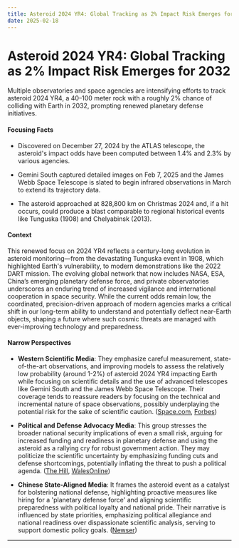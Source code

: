 ```yaml
---
title: Asteroid 2024 YR4: Global Tracking as 2% Impact Risk Emerges for 2032
date: 2025-02-18
---
```


# Asteroid 2024 YR4: Global Tracking as 2% Impact Risk Emerges for 2032

Multiple observatories and space agencies are intensifying efforts to track asteroid 2024 YR4, a 40–100 meter rock with a roughly 2% chance of colliding with Earth in 2032, prompting renewed planetary defense initiatives.

#### Focusing Facts

- Discovered on December 27, 2024 by the ATLAS telescope, the asteroid's impact odds have been computed between 1.4% and 2.3% by various agencies.

- Gemini South captured detailed images on Feb 7, 2025 and the James Webb Space Telescope is slated to begin infrared observations in March to extend its trajectory data.

- The asteroid approached at 828,800 km on Christmas 2024 and, if a hit occurs, could produce a blast comparable to regional historical events like Tunguska (1908) and Chelyabinsk (2013).

#### Context

This renewed focus on 2024 YR4 reflects a century-long evolution in asteroid monitoring—from the devastating Tunguska event in 1908, which highlighted Earth's vulnerability, to modern demonstrations like the 2022 DART mission. The evolving global network that now includes NASA, ESA, China’s emerging planetary defense force, and private observatories underscores an enduring trend of increased vigilance and international cooperation in space security. While the current odds remain low, the coordinated, precision-driven approach of modern agencies marks a critical shift in our long-term ability to understand and potentially deflect near-Earth objects, shaping a future where such cosmic threats are managed with ever-improving technology and preparedness.

#### Narrow Perspectives

- **Western Scientific Media**: They emphasize careful measurement, state-of-the-art observations, and improving models to assess the relatively low probability (around 1-2%) of asteroid 2024 YR4 impacting Earth while focusing on scientific details and the use of advanced telescopes like Gemini South and the James Webb Space Telescope. Their coverage tends to reassure readers by focusing on the technical and incremental nature of space observations, possibly underplaying the potential risk for the sake of scientific caution. ([Space.com](https://www.space.com/asteroid-2024yt4-image-feb7), [Forbes](https://www.forbes.com/sites/jamiecartereurope/2025/02/14/nasas-webb-telescope-to-study-asteroid-2024-yr4-as-impact-risk-rises/))

- **Political and Defense Advocacy Media**: This group stresses the broader national security implications of even a small risk, arguing for increased funding and readiness in planetary defense and using the asteroid as a rallying cry for robust government action. They may politicize the scientific uncertainty by emphasizing funding cuts and defense shortcomings, potentially inflating the threat to push a political agenda. ([The Hill](https://thehill.com/opinion/5144645-apophis-close-flyby-earth/), [WalesOnline](https://www.walesonline.co.uk/news/world-news/nasa-expert-names-countries-hit-31004330))

- **Chinese State-Aligned Media**: It frames the asteroid event as a catalyst for bolstering national defense, highlighting proactive measures like hiring for a 'planetary defense force' and aligning scientific preparedness with political loyalty and national pride. Their narrative is influenced by state priorities, emphasizing political allegiance and national readiness over dispassionate scientific analysis, serving to support domestic policy goals. ([Newser](https://www.newser.com/story/364293/china-is-hiring-for-planetary-defense-force.html))

---
